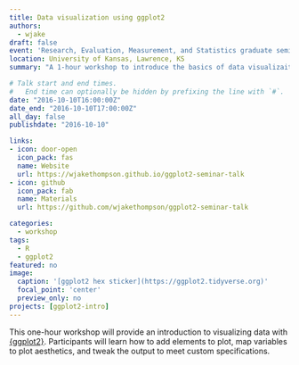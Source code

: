 ```yaml
---
title: Data visualization using ggplot2
authors:
  - wjake
draft: false
event: 'Research, Evaluation, Measurement, and Statistics graduate seminar'
location: University of Kansas, Lawrence, KS
summary: "A 1-hour workshop to introduce the basics of data visualizaiton in R using {ggplot2}."

# Talk start and end times.
#   End time can optionally be hidden by prefixing the line with `#`.
date: "2016-10-10T16:00:00Z"
date_end: "2016-10-10T17:00:00Z"
all_day: false
publishdate: "2016-10-10"

links:
- icon: door-open
  icon_pack: fas
  name: Website
  url: https://wjakethompson.github.io/ggplot2-seminar-talk
- icon: github
  icon_pack: fab
  name: Materials
  url: https://github.com/wjakethompson/ggplot2-seminar-talk

categories:
  - workshop
tags:
  - R
  - ggplot2
featured: no
image:
  caption: '[ggplot2 hex sticker](https://ggplot2.tidyverse.org)'
  focal_point: 'center'
  preview_only: no
projects: [ggplot2-intro]
---
```


This one-hour workshop will provide an introduction to visualizing data with [{ggplot2}](https://ggplot2.tidyverse.org). Participants will learn how to add elements to plot, map variables to plot aesthetics, and tweak the output to meet custom specifications.
